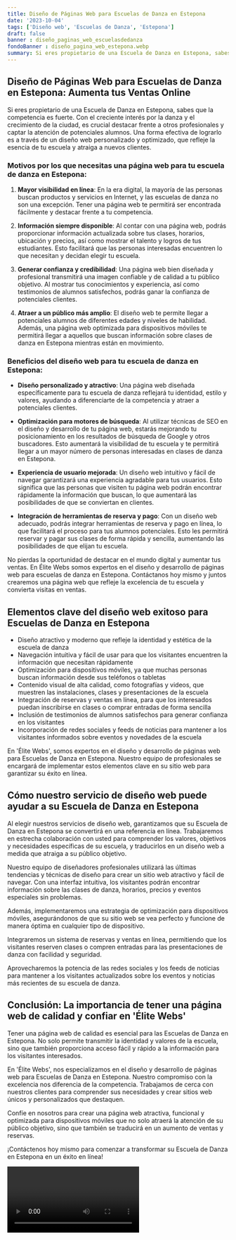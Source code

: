 ```yaml
---
title: Diseño de Páginas Web para Escuelas de Danza en Estepona
date: '2023-10-04'
tags: ['Diseño web', 'Escuelas de Danza', 'Estepona']
draft: false
banner : diseño_paginas_web_escuelasdedanza
fondoBanner : diseño_pagina_web_estepona.webp
summary: Si eres propietario de una Escuela de Danza en Estepona, sabes que la competencia es fuerte. Con el creciente interés por la danza y el crecimiento de la ciudad, es crucial destacar frente a otros profesionales y captar la atención de potenciales alumnos. Una forma efectiva de lograrlo es a través de un diseño web personalizado y optimizado, que refleje la esencia de tu escuela y atraiga a nuevos clientes.
---
```


## **Diseño de Páginas Web para Escuelas de Danza en Estepona: Aumenta tus Ventas Online**

Si eres propietario de una Escuela de Danza en Estepona, sabes que la competencia es fuerte. Con el creciente interés por la danza y el crecimiento de la ciudad, es crucial destacar frente a otros profesionales y captar la atención de potenciales alumnos. Una forma efectiva de lograrlo es a través de un diseño web personalizado y optimizado, que refleje la esencia de tu escuela y atraiga a nuevos clientes.

### **Motivos por los que necesitas una página web para tu escuela de danza en Estepona:**

1. **Mayor visibilidad en línea**: En la era digital, la mayoría de las personas buscan productos y servicios en Internet, y las escuelas de danza no son una excepción. Tener una página web te permitirá ser encontrada fácilmente y destacar frente a tu competencia.

2. **Información siempre disponible**: Al contar con una página web, podrás proporcionar información actualizada sobre tus clases, horarios, ubicación y precios, así como mostrar el talento y logros de tus estudiantes. Esto facilitará que las personas interesadas encuentren lo que necesitan y decidan elegir tu escuela.

3. **Generar confianza y credibilidad**: Una página web bien diseñada y profesional transmitirá una imagen confiable y de calidad a tu público objetivo. Al mostrar tus conocimientos y experiencia, así como testimonios de alumnos satisfechos, podrás ganar la confianza de potenciales clientes.

4. **Atraer a un público más amplio**: El diseño web te permite llegar a potenciales alumnos de diferentes edades y niveles de habilidad. Además, una página web optimizada para dispositivos móviles te permitirá llegar a aquellos que buscan información sobre clases de danza en Estepona mientras están en movimiento.

### **Beneficios del diseño web para tu escuela de danza en Estepona:**

- **Diseño personalizado y atractivo**: Una página web diseñada específicamente para tu escuela de danza reflejará tu identidad, estilo y valores, ayudando a diferenciarte de la competencia y atraer a potenciales clientes.

- **Optimización para motores de búsqueda**: Al utilizar técnicas de SEO en el diseño y desarrollo de tu página web, estarás mejorando tu posicionamiento en los resultados de búsqueda de Google y otros buscadores. Esto aumentará la visibilidad de tu escuela y te permitirá llegar a un mayor número de personas interesadas en clases de danza en Estepona.

- **Experiencia de usuario mejorada**: Un diseño web intuitivo y fácil de navegar garantizará una experiencia agradable para tus usuarios. Esto significa que las personas que visiten tu página web podrán encontrar rápidamente la información que buscan, lo que aumentará las posibilidades de que se conviertan en clientes.

- **Integración de herramientas de reserva y pago**: Con un diseño web adecuado, podrás integrar herramientas de reserva y pago en línea, lo que facilitará el proceso para tus alumnos potenciales. Esto les permitirá reservar y pagar sus clases de forma rápida y sencilla, aumentando las posibilidades de que elijan tu escuela.

No pierdas la oportunidad de destacar en el mundo digital y aumentar tus ventas. En Élite Webs somos expertos en el diseño y desarrollo de páginas web para escuelas de danza en Estepona. Contáctanos hoy mismo y juntos crearemos una página web que refleje la excelencia de tu escuela y convierta visitas en ventas.

<GifSeo />

<Cta />

## Elementos clave del diseño web exitoso para Escuelas de Danza en Estepona

- Diseño atractivo y moderno que refleje la identidad y estética de la escuela de danza
- Navegación intuitiva y fácil de usar para que los visitantes encuentren la información que necesitan rápidamente
- Optimización para dispositivos móviles, ya que muchas personas buscan información desde sus teléfonos o tabletas
- Contenido visual de alta calidad, como fotografías y videos, que muestren las instalaciones, clases y presentaciones de la escuela
- Integración de reservas y ventas en línea, para que los interesados puedan inscribirse en clases o comprar entradas de forma sencilla
- Inclusión de testimonios de alumnos satisfechos para generar confianza en los visitantes
- Incorporación de redes sociales y feeds de noticias para mantener a los visitantes informados sobre eventos y novedades de la escuela

En 'Élite Webs', somos expertos en el diseño y desarrollo de páginas web para Escuelas de Danza en Estepona. Nuestro equipo de profesionales se encargará de implementar estos elementos clave en su sitio web para garantizar su éxito en línea.

## Cómo nuestro servicio de diseño web puede ayudar a su Escuela de Danza en Estepona

Al elegir nuestros servicios de diseño web, garantizamos que su Escuela de Danza en Estepona se convertirá en una referencia en línea. Trabajaremos en estrecha colaboración con usted para comprender los valores, objetivos y necesidades específicas de su escuela, y traducirlos en un diseño web a medida que atraiga a su público objetivo.

Nuestro equipo de diseñadores profesionales utilizará las últimas tendencias y técnicas de diseño para crear un sitio web atractivo y fácil de navegar. Con una interfaz intuitiva, los visitantes podrán encontrar información sobre las clases de danza, horarios, precios y eventos especiales sin problemas.

Además, implementaremos una estrategia de optimización para dispositivos móviles, asegurándonos de que su sitio web se vea perfecto y funcione de manera óptima en cualquier tipo de dispositivo.

Integraremos un sistema de reservas y ventas en línea, permitiendo que los visitantes reserven clases o compren entradas para las presentaciones de danza con facilidad y seguridad.

Aprovecharemos la potencia de las redes sociales y los feeds de noticias para mantener a los visitantes actualizados sobre los eventos y noticias más recientes de su escuela de danza.

## Conclusión: La importancia de tener una página web de calidad y confiar en 'Élite Webs'

Tener una página web de calidad es esencial para las Escuelas de Danza en Estepona. No solo permite transmitir la identidad y valores de la escuela, sino que también proporciona acceso fácil y rápido a la información para los visitantes interesados.

En 'Élite Webs', nos especializamos en el diseño y desarrollo de páginas web para Escuelas de Danza en Estepona. Nuestro compromiso con la excelencia nos diferencia de la competencia. Trabajamos de cerca con nuestros clientes para comprender sus necesidades y crear sitios web únicos y personalizados que destaquen.

Confíe en nosotros para crear una página web atractiva, funcional y optimizada para dispositivos móviles que no solo atraerá la atención de su público objetivo, sino que también se traducirá en un aumento de ventas y reservas.

¡Contáctenos hoy mismo para comenzar a transformar su Escuela de Danza en Estepona en un éxito en línea!

<Video />

<CtaBot job='Escuelas de Danza' city='Estepona'/>

<Gmaps query='Estepona+españa+maps' />